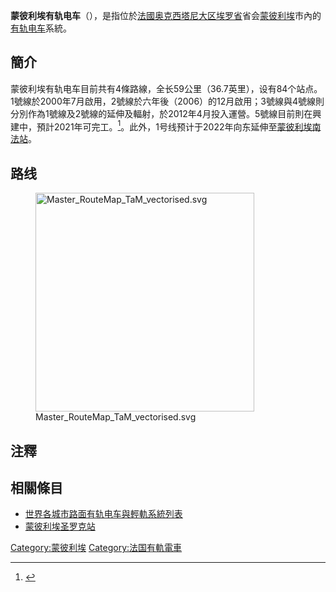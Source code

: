{{noteTA
|G1=Railway}}
{{Infobox Public transit
| name           = 蒙彼利埃有轨电车<br />Tramway de Montpellier
| image          = 
| imagesize      = 
| image2         = Montpellier fg07.jpg
| imagesize2     = 250px
| caption2       = 
| native_name    = ''Tramway de Montpellier''
| locale         = [[法國|法國]][[埃罗省|埃罗省]][[蒙彼利埃|蒙彼利埃]]
| transit_type   = [[有轨电车|有轨电车]]
| lines          = 4（2015年）
| stations       = 84
| ridership      = 282,000（2012年）
| began_operation= 2000年7月
| operator       = [[Transports_de_l'Agglomération_de_Montpellier|TAM]]
| system_length  = {{convert|63|km|mi|1|abbr=on}}
| track_gauge    = {{RailGauge|1435|al=no|lk=no}}
| map            = [[File:Master_RouteMap_TaM_vectorised.svg|thumb]]
}}

'''蒙彼利埃有轨电车 '''（{{lang-fr|Tramway de Montpellier}}），是指位於[[法國|法國]][[奥克西塔尼大区|奥克西塔尼大区]][[埃罗省|埃罗省]]省会[[蒙彼利埃|蒙彼利埃]]市內的[[有轨电车|有轨电车]]系統。

== 簡介 ==
蒙彼利埃有轨电车目前共有4條路線，全长59公里（36.7英里），设有84个站点。1號線於2000年7月啟用，2號線於六年後（2006）的12月啟用；3號線與4號線則分別作為1號線及2號線的延伸及輻射，於2012年4月投入運營。5號線目前則在興建中，預計2021年可完工。<ref>{{Cite web|url=http://www.lagazettedemontpellier.fr/dossiers-gazette/article-14655/tramway-ligne-5-loupe|title=Tramway: la ligne 5 à la loupe|publisher=lagazettedemontpellier.fr|language=fr|accessdate=2012-11-22|deadurl=yes|archiveurl=https://web.archive.org/web/20130109101316/http://www.lagazettedemontpellier.fr/dossiers-gazette/article-14655/tramway-ligne-5-loupe|archivedate=2013-01-09}} </ref>。此外，1号线预计于2022年向东延伸至[[蒙彼利埃南法站|蒙彼利埃南法站]]。

==路线==

[[File:Master_RouteMap_TaM_vectorised.svg|350px]]

== 注釋 ==
{{reflist}}

== 相關條目 ==
* [[世界各城市路面有轨电车與輕軌系統列表|世界各城市路面有轨电车與輕軌系統列表]]
* [[蒙彼利埃圣罗克站|蒙彼利埃圣罗克站]]

[[Category:蒙彼利埃|Category:蒙彼利埃]]
[[Category:法国有軌電車|Category:法国有軌電車]]